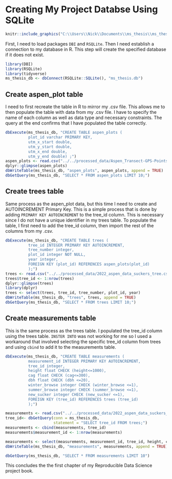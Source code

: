 # Creating My Project Databse Using SQLite

```r
knitr::include_graphics("C:\\Users\\Nick\\Documents\\ms_thesis\\ms_thesis_book\\bergeron_ms_thesis_book\\bergeron_ms_thesis_database_diagram.png")
```
First, I need to load packages `DBI` and `RSQLite`. Then I need establish a connection to my database in R. This step will create the specified database if it does not exist.

```r
library(DBI)
library(RSQLite)
library(tidyverse)
ms_thesis_db <- dbConnect(RSQLite::SQLite(), "ms_thesis.db") 
```

## Create aspen_plot table
I need to first recreate the table in R to mirror my .csv file. This allows me to then populate the table with data from my .csv file. I have to specify the name of each column as well as data type and necessary constraints. The query at the end confirms that I have populated the table correctly.

```r
dbExecute(ms_thesis_db, "CREATE TABLE aspen_plots (
          plot_id varchar PRIMARY KEY,
          utm_x_start double,
          utm_y_start double,
          utm_x_end double,
          utm_y_end double) ;")
aspen_plots <- read.csv("../../processed_data/Aspen_Transect-GPS-Points_refined_final.csv", header = T)
dplyr::glimpse(aspen_plots)
dbWriteTable(ms_thesis_db, "aspen_plots", aspen_plots, append = TRUE)
dbGetQuery(ms_thesis_db, "SELECT * FROM aspen_plots LIMIT 10;") 
```

## Create trees table
Same process as the aspen_plot data, but this time I need to create and AUTOINCREMENT Primary Key. This is a simple process that is done by adding `PRIMARY KEY AUTOINCREMENT` to the tree_id column. This is necessary since I do not have a unique identifier in my trees table. To populate the table, I first need to add the tree_id column, then import the rest of the columns from my .csv.
```r
dbExecute(ms_thesis_db, "CREATE TABLE trees (
          tree_id INTEGER PRIMARY KEY AUTOINCREMENT,
          tree_number integer,
          plot_id integer NOT NULL,
          year integer,
          FOREIGN KEY (plot_id) REFERENCES aspen_plots(plot_id)
          );")
trees <- read.csv("../../processed_data/2022_aspen_data_suckers_tree.csv", header = TRUE)
trees$tree_id <- 1:nrow(trees)
dplyr::glimpse(trees)
library(dplyr)
trees <- select(trees, tree_id, tree_number, plot_id, year)
dbWriteTable(ms_thesis_db, "trees", trees, append = TRUE)
dbGetQuery(ms_thesis_db, "SELECT * FROM trees LIMIT 10;")
```

## Create measurements table
This is the same process as the trees table. I populated the tree_id column using the trees table. `INSTER INTO` was not working for me so I used a workaround that involved selecting the specific tree_id column from trees and using `cbind` to add it to the measurements table. 
```r
dbExecute(ms_thesis_db, "CREATE TABLE measurements (
          measurement_id INTEGER PRIMARY KEY AUTOINCREMENT,
          tree_id integer,
          height float CHECK (height<=1000),
          cag float CHECK (cag<=300),
          dbh float CHECK (dbh <=20),
          winter_browse integer CHECK (winter_browse <=1),
          summer_browse integer CHECK (summer_browse <=1),
          new_sucker integer CHECK (new_sucker <=1),
          FOREIGN KEY (tree_id) REFERENCES trees (tree_id)
          );")

measurements <- read.csv("../../processed_data/2022_aspen_data_suckers_measurements_all.csv", header = TRUE)   
tree_id<- dbGetQuery(conn = ms_thesis_db, 
                     statement = "SELECT tree_id FROM trees;")
measurements <- cbind(measurements, tree_id)
measurements$measurement_id <- 1:nrow(measurements) 

measurements <- select(measurements, measurement_id, tree_id, height, cag, dbh,winter_browse, summer_browse, new_sucker)
dbWriteTable(ms_thesis_db, "measurements", measurements, append = TRUE)

dbGetQuery(ms_thesis_db, "SELECT * FROM measurements LIMIT 10")

```

This concludes the the first chapter of my Reproducible Data Science project book. 



